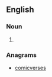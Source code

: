 ==English==

===Noun===
{{en-noun}}

# {{alternative form of|comicverse|lang=en}}

===Anagrams===
* [[comicverses#English|comicverses]]